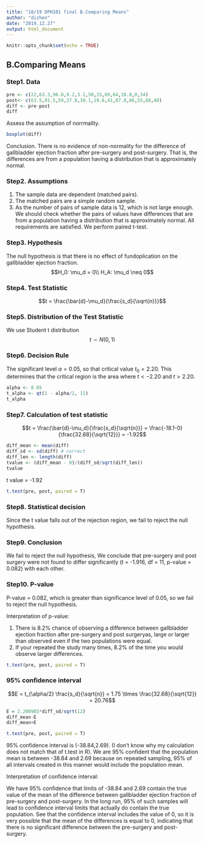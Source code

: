 ```yaml
---
title: "18/19 DPH101 final B.Comparing Means"
author: "dizhen"
date: "2019.12.27"
output: html_document
---
```


```r
knitr::opts_chunk$set(echo = TRUE)
```

## B.Comparing Means

### Step1. Data

```r
pre <- c(22,63.3,96.0,9.2,3.1,50,33,69,64,18.8,0,34)
post<- c(63.5,91.5,59,37.8,10.1,19.6,41,87.8,86,55,88,40)
diff <- pre-post
diff
```
Assess the assumption of norrmality.
```r
boxplot(diff)
```
Conclusion. There is no evidence of non-normality for the difference of gallbladder ejection fraction after pre-surgery and post-surgery. That is, the differences are from a population having a distribution that is approximately normal.

### Step2. Assumptions
1. The sample data are dependent (matched pairs).
2. The matched pairs are a simple random sample.
3. As the number of pairs of sample data is 12, which is not large enough. We should check whether the pairs of values have differences that are from a population having a distribution that is approximately normal.
All requirements are satisfied. We perform paired t-test.

### Step3. Hypothesis
The null hypothesis is that there is no effect of fundoplication on the gallbladder ejection fraction.
$$H_0: \mu_d = 0\\
H_A: \mu_d \neq 0$$

### Step4. Test Statistic
$$t = \frac{\bar{d}-\mu_d}{\frac{s_d}{\sqrt{n}}}$$

### Step5. Distribution of the Test Statistic
We use Student t distribution
$$t \sim N(0,1)$$

### Step6. Decision Rule
The significant level $\alpha = 0.05$, so that critical value $t_0 = 2.20$. This determines that the critical region is the area where $t < -2.20$ and $t > 2.20$. 
```r
alpha <- 0.05
t_alpha <- qt(1 - alpha/2, 11)
t_alpha
```

### Step7. Calculation of test statistic
$$t = \frac{\bar{d}-\mu_d}{\frac{s_d}{\sqrt{n}}} = \frac{-18.1-0}{\frac{32.68}{\sqrt{12}}} = -1.92$$
```r
diff_mean <- mean(diff)
diff_sd <- sd(diff) # correct
diff_len <- length(diff)
tvalue <- (diff_mean - 0)/(diff_sd/sqrt(diff_len))
tvalue
```
t value = -1.92

```r
t.test(pre, post, paired = T)
```

### Step8. Statistical decision
Since the t value falls out of the rejection region, we fail to reject the null hypothesis.

### Step9. Conclusion
We fail to reject the null hypothesis, We conclude that pre-surgery and post surgery were not found to differ significantly (t = -1.916, df = 11, p-value = 0.082) with each other.

### Step10. P-value
P-value = 0.082, which is greater than significance level of 0.05, so we fail to reject the null hypothesis.

Interpretation of p-value: 

1. There is 8.2% chance of observing a difference between gallbladder ejection fraction after pre-surgery and post surgeryas, large or larger than observed even if the two populations were equal.
2. If your repeated the study many times, 8.2% of the time you would observe larger differences.

```r
t.test(pre, post, paired = T)
```

### 95% confidence interval
$$E = t_{\alpha/2} \frac{s_d}{\sqrt{n}} = 1.75 \times \frac{32.68}{\sqrt{12}} = 20.76$$
```r
E = 2.200985*diff_sd/sqrt(12)
diff_mean-E
diff_mean+E
```
```r
t.test(pre, post, paired = T)
```
95% confidence interval is (-38.84,2.69). (I don't know why my calculation does not match that of t.test in R). We are 95% confident that the population mean is between -38.84 and 2.69 because on repeated sampling, 95% of all intervals created in this manner would include the population mean.

Interpretation of confidence interval: 

We have 95% confidence that limits of -38.84 and 2.69 contain the true value of the mean of the difference between gallbladder ejection fraction of pre-surgery and post-surgery. In the long run, 95% of such samples will lead to confidence interval limits that actually do contain the true population. See that the confidence interval includes the value of 0, so it is very possible that the mean of the differences is equal to 0, indicating that there is no significant difference between the pre-surgery and post-surgery.


